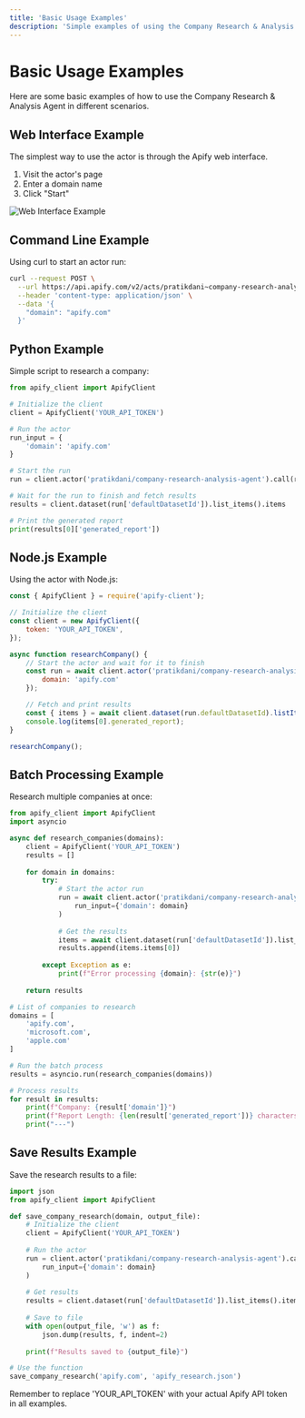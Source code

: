 ```yaml
---
title: 'Basic Usage Examples'
description: 'Simple examples of using the Company Research & Analysis Agent'
---
```


# Basic Usage Examples

Here are some basic examples of how to use the Company Research & Analysis Agent in different scenarios.

## Web Interface Example

The simplest way to use the actor is through the Apify web interface.

1. Visit the actor's page
2. Enter a domain name
3. Click "Start"

<Frame>
  <img src="/images/web-interface.png" alt="Web Interface Example" />
</Frame>

## Command Line Example

Using curl to start an actor run:

```bash
curl --request POST \
  --url https://api.apify.com/v2/acts/pratikdani~company-research-analysis-agent/runs?token=YOUR_API_TOKEN \
  --header 'content-type: application/json' \
  --data '{
    "domain": "apify.com"
  }'
```

## Python Example

Simple script to research a company:

```python
from apify_client import ApifyClient

# Initialize the client
client = ApifyClient('YOUR_API_TOKEN')

# Run the actor
run_input = {
    'domain': 'apify.com'
}

# Start the run
run = client.actor('pratikdani/company-research-analysis-agent').call(run_input=run_input)

# Wait for the run to finish and fetch results
results = client.dataset(run['defaultDatasetId']).list_items().items

# Print the generated report
print(results[0]['generated_report'])
```

## Node.js Example

Using the actor with Node.js:

```javascript
const { ApifyClient } = require('apify-client');

// Initialize the client
const client = new ApifyClient({
    token: 'YOUR_API_TOKEN',
});

async function researchCompany() {
    // Start the actor and wait for it to finish
    const run = await client.actor('pratikdani/company-research-analysis-agent').call({
        domain: 'apify.com'
    });

    // Fetch and print results
    const { items } = await client.dataset(run.defaultDatasetId).listItems();
    console.log(items[0].generated_report);
}

researchCompany();
```

## Batch Processing Example

Research multiple companies at once:

```python
from apify_client import ApifyClient
import asyncio

async def research_companies(domains):
    client = ApifyClient('YOUR_API_TOKEN')
    results = []
    
    for domain in domains:
        try:
            # Start the actor run
            run = await client.actor('pratikdani/company-research-analysis-agent').call(
                run_input={'domain': domain}
            )
            
            # Get the results
            items = await client.dataset(run['defaultDatasetId']).list_items()
            results.append(items.items[0])
            
        except Exception as e:
            print(f"Error processing {domain}: {str(e)}")
    
    return results

# List of companies to research
domains = [
    'apify.com',
    'microsoft.com',
    'apple.com'
]

# Run the batch process
results = asyncio.run(research_companies(domains))

# Process results
for result in results:
    print(f"Company: {result['domain']}")
    print(f"Report Length: {len(result['generated_report'])} characters")
    print("---")
```

## Save Results Example

Save the research results to a file:

```python
import json
from apify_client import ApifyClient

def save_company_research(domain, output_file):
    # Initialize the client
    client = ApifyClient('YOUR_API_TOKEN')
    
    # Run the actor
    run = client.actor('pratikdani/company-research-analysis-agent').call(
        run_input={'domain': domain}
    )
    
    # Get results
    results = client.dataset(run['defaultDatasetId']).list_items().items[0]
    
    # Save to file
    with open(output_file, 'w') as f:
        json.dump(results, f, indent=2)
        
    print(f"Results saved to {output_file}")

# Use the function
save_company_research('apify.com', 'apify_research.json')
```

<Note>
Remember to replace 'YOUR_API_TOKEN' with your actual Apify API token in all examples.
</Note>

